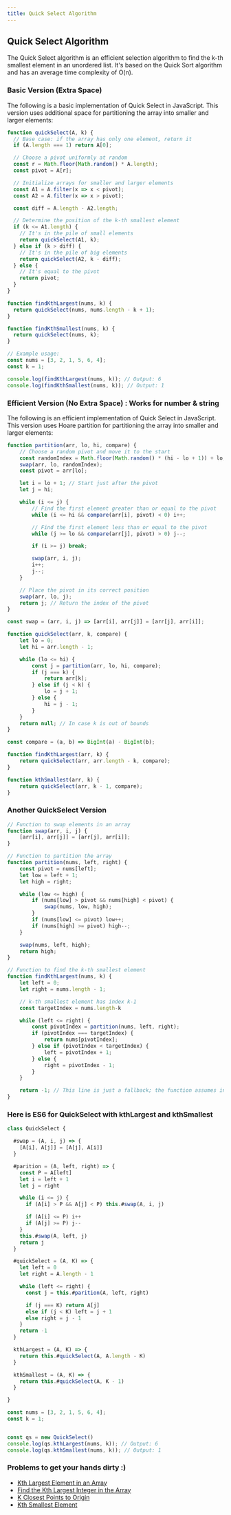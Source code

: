 ```yaml
---
title: Quick Select Algorithm
---
```


## Quick Select Algorithm

The Quick Select algorithm is an efficient selection algorithm to find the k-th smallest element in an unordered list. It's based on the Quick Sort algorithm and has an average time complexity of O(n).

### Basic Version (Extra Space)

The following is a basic implementation of Quick Select in JavaScript. This version uses additional space for partitioning the array into smaller and larger elements:

```Javascript
function quickSelect(A, k) {
  // Base case: if the array has only one element, return it
  if (A.length === 1) return A[0];

  // Choose a pivot uniformly at random
  const r = Math.floor(Math.random() * A.length);
  const pivot = A[r];

  // Initialize arrays for smaller and larger elements
  const A1 = A.filter(x => x < pivot);
  const A2 = A.filter(x => x > pivot);

  const diff = A.length - A2.length;

  // Determine the position of the k-th smallest element
  if (k <= A1.length) {
    // It's in the pile of small elements
    return quickSelect(A1, k);
  } else if (k > diff) {
    // It's in the pile of big elements
    return quickSelect(A2, k - diff);
  } else {
    // It's equal to the pivot
    return pivot;
  }
}

function findKthLargest(nums, k) {
  return quickSelect(nums, nums.length - k + 1);
}

function findKthSmallest(nums, k) {
  return quickSelect(nums, k);
}

// Example usage:
const nums = [3, 2, 1, 5, 6, 4];
const k = 1;

console.log(findKthLargest(nums, k)); // Output: 6
console.log(findKthSmallest(nums, k)); // Output: 1
```

### Efficient Version (No Extra Space) : Works for number & string

The following is an efficient implementation of Quick Select in JavaScript. This version uses Hoare partition for partitioning the array into smaller and larger elements:

```JavaScript
function partition(arr, lo, hi, compare) {
    // Choose a random pivot and move it to the start
    const randomIndex = Math.floor(Math.random() * (hi - lo + 1)) + lo;
    swap(arr, lo, randomIndex);
    const pivot = arr[lo];

    let i = lo + 1; // Start just after the pivot
    let j = hi;

    while (i <= j) {
        // Find the first element greater than or equal to the pivot
        while (i <= hi && compare(arr[i], pivot) < 0) i++;

        // Find the first element less than or equal to the pivot
        while (j >= lo && compare(arr[j], pivot) > 0) j--;

        if (i >= j) break;

        swap(arr, i, j);
        i++;
        j--;
    }

    // Place the pivot in its correct position
    swap(arr, lo, j);
    return j; // Return the index of the pivot
}

const swap = (arr, i, j) => [arr[i], arr[j]] = [arr[j], arr[i]];

function quickSelect(arr, k, compare) {
    let lo = 0;
    let hi = arr.length - 1;

    while (lo <= hi) {
        const j = partition(arr, lo, hi, compare);
        if (j === k) {
            return arr[k];
        } else if (j < k) {
            lo = j + 1;
        } else {
            hi = j - 1;
        }
    }
    return null; // In case k is out of bounds
}

const compare = (a, b) => BigInt(a) - BigInt(b);

function findKthLargest(arr, k) {
    return quickSelect(arr, arr.length - k, compare);
}

function kthSmallest(arr, k) {
    return quickSelect(arr, k - 1, compare);
}

```

### Another QuickSelect Version

```JavaScript
// Function to swap elements in an array
function swap(arr, i, j) {
    [arr[i], arr[j]] = [arr[j], arr[i]];
}

// Function to partition the array
function partition(nums, left, right) {
    const pivot = nums[left];
    let low = left + 1;
    let high = right;

    while (low <= high) {
        if (nums[low] > pivot && nums[high] < pivot) {
            swap(nums, low, high);
        }
        if (nums[low] <= pivot) low++;
        if (nums[high] >= pivot) high--;
    }

    swap(nums, left, high);
    return high;
}

// Function to find the k-th smallest element
function findKthLargest(nums, k) {
    let left = 0;
    let right = nums.length - 1;

    // k-th smallest element has index k-1
    const targetIndex = nums.length-k

    while (left <= right) {
        const pivotIndex = partition(nums, left, right);
        if (pivotIndex === targetIndex) {
            return nums[pivotIndex];
        } else if (pivotIndex < targetIndex) {
            left = pivotIndex + 1;
        } else {
            right = pivotIndex - 1;
        }
    }

    return -1; // This line is just a fallback; the function assumes input is valid.
}
```

### Here is ES6 for QuickSelect with kthLargest and kthSmallest

```JavaScript
class QuickSelect {

  #swap = (A, i, j) => {
    [A[i], A[j]] = [A[j], A[i]]
  }

  #parition = (A, left, right) => {
    const P = A[left]
    let i = left + 1
    let j = right

    while (i <= j) {
      if (A[i] > P && A[j] < P) this.#swap(A, i, j)

      if (A[i] <= P) i++
      if (A[j] >= P) j--
    }
    this.#swap(A, left, j)
    return j
  }

  #quickSelect = (A, K) => {
    let left = 0
    let right = A.length - 1

    while (left <= right) {
      const j = this.#parition(A, left, right)

      if (j === K) return A[j]
      else if (j < K) left = j + 1
      else right = j - 1
    }
    return -1
  }

  kthLargest = (A, K) => {
    return this.#quickSelect(A, A.length - K)
  }

  kthSmallest = (A, K) => {
    return this.#quickSelect(A, K - 1)
  }

}

const nums = [3, 2, 1, 5, 6, 4];
const k = 1;


const qs = new QuickSelect()
console.log(qs.kthLargest(nums, k)); // Output: 6
console.log(qs.kthSmallest(nums, k)); // Output: 1
```

### Problems to get your hands dirty :)

- [Kth Largest Element in an Array](https://leetcode.com/problems/kth-largest-element-in-an-array/description/)
- [Find the Kth Largest Integer in the Array](https://leetcode.com/problems/find-the-kth-largest-integer-in-the-array)
- [K Closest Points to Origin](https://leetcode.com/problems/k-closest-points-to-origin/description/)
- [Kth Smallest Element](https://www.geeksforgeeks.org/problems/kth-smallest-element5635/1)
